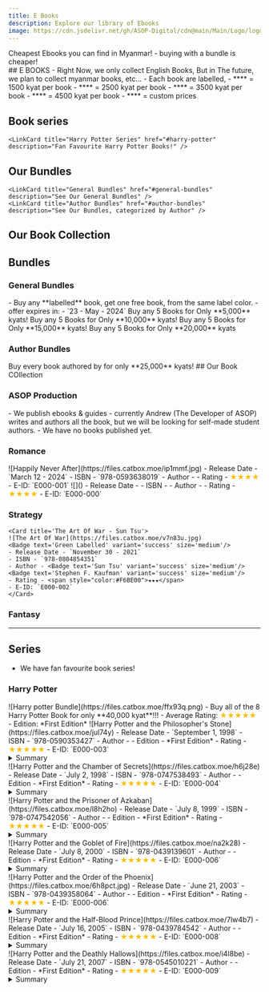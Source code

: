 ```yaml
---
title: E Books
description: Explore our library of Ebooks
image: https://cdn.jsdelivr.net/gh/ASOP-Digital/cdn@main/Main/Logo/logo.png
---
```



<Aside type='tip'> 
   Cheapest Ebooks you can find in Myanmar!
    - buying with a bundle is cheaper!
 </Aside>
## E BOOKS
- Right Now, we only collect English Books, But in The future, we plan to collect myanmar books, etc...
- Each book are labelled, 
    - **<Badge text='blue label' variant='note' size='medium'/>** = 1500 kyat per book
    - **<Badge text='Green label' variant='success' size='medium'/>** = 2500 kyat per book
    - **<Badge text='Yellow label' variant='caution' size='medium'/>** = 3500 kyat per book 
    - **<Badge text='red label' variant='danger' size='medium'/>** = 4500 kyat per book
    - **<Badge text='Purple label' variant='tip' size='medium'/>** = custom prices

## Book series
    <LinkCard title="Harry Potter Series" href="#harry-potter" description="Fan Favourite Harry Potter Books!" />

## Our Bundles
    <LinkCard title="General Bundles" href="#general-bundles" description="See Our General Bundles" />
    <LinkCard title="Author Bundles" href="#author-bundles" description="See Our Bundles, categorized by Author" />


## Our Book Collection 
<LinkCard title='ASOP production' href="#asop-production" description='Our own published books!'/>
<CardGrid>
    <LinkCard title='Romance' href="#romance" description=''/>
    <LinkCard title='Strategy' href="#strategy" description=''/>
    <LinkCard title='Fantsy' href="#fantsy" description=''/>

</CardGrid>



## Bundles 

### General Bundles
<CardGrid stagger>
<Card title='Buy 1 Get 1' icon='rocket'>
    <Badge text="LIMITED OFFER" variant="tip" />
    - Buy any **labelled** book, get one free book, from the same label color.
    - offer expires in: 
        - `23 - May - 2024`
</Card>

<Card title="Blue Bundle" icon="seti:favicon" >
    <Badge text="Popular" variant="note" />
    Buy any 5 <Badge text='blue labelled' variant='note' size='medium'/> Books for Only **5,000** kyats!
</Card>

<Card title="Green Bundle" icon="open-book">
    Buy any 5 <Badge text='Green Labelled' variant='success' size='medium'/> Books for Only **10,000** kyats!
</Card>

<Card title="Yellow Bundle" icon="document">
    Buy any 5 <Badge text='Yellow labelled' variant='caution' size='medium'/> Books for Only **15,000** kyats!
</Card>

<Card title="Red Bundle" icon="heart">
    Buy any 5 <Badge text='Red labelled' variant='danger' size='medium'/> Books for Only **20,000** kyats
</Card>

</CardGrid>

### Author Bundles 
<CardGrid stagger>
    <Card title="Mhairi Mcfarlane" icon="seti:favicon" >
        <Badge text="Affordable" variant="tip" />
        Buy every book authored by <Badge text='Mhairi Mcfarlane' variant='tip' size='medium'/> for only **25,000** kyats!
    </Card>

</CardGrid>
## Our Book COllection

### ASOP Production


<Aside title='Coming Soon...' type='caution'>
- We publish ebooks & guides
    - currently Andrew (The Developer of ASOP) writes and authors all the book, but we will be looking for self-made student authors.
- We have no books published yet.
 </Aside>

### Romance
<CardGrid>
    <Card title='Happily Never After - Lynn Painter'>
    ![Happily Never After](https://files.catbox.moe/ip1mmf.jpg)
    <Badge text='Popular' variant='note' size='medium'/><Badge text='Blue Labelled' variant='note' size='medium'/>
    - Release Date - `March 12 - 2024`
    - ISBN - `978-0593638019`
    - Author - <Badge text='Lynn Painter' variant='note' size='medium'/>
    - Rating - <span style="color:#F6BE00">★★★★</span>
    - E-ID: `E000-001`
    </Card>

<Card title="">
    ![]()
    <Badge text='s' variant='note'size='small' />
    - Release Date - 
    - ISBN - 
    - Author - 
    - Rating - <span style="color:#F6BE00">★★★★</span>
    - E-ID: `E000-000`
</Card>


</CardGrid>



### Strategy

<CardGrid>

    <Card title='The Art Of War - Sun Tsu'>
    ![The Art Of War](https://files.catbox.moe/v7n83u.jpg)
    <Badge text='Green Labelled' variant='success' size='medium'/>
    - Release Date - `November 30 - 2021`
    - ISBN - `978-0804854351`
    - Author - <Badge text='Sun Tsu' variant='success' size='medium'/><Badge text='Stephen F. Kaufman' variant='success' size='medium'/>
    - Rating - <span style="color:#F6BE00">★★★</span>
    - E-ID: `E000-002`
    </Card>
</CardGrid>


### Fantasy

---

## Series
- We have fan favourite book series!
<CardGrid>
    <LinkCard title='Harry Potter' href="#harry-potter" description='Our most popular series of all time!'/>
</CardGrid>

### Harry Potter


<Card icon='rocket' title='Harry Potter Bundle | 40,000 Kyat'>
    <Badge variant="tip" text="Popular" size='large' />
    <Badge variant="danger" text="Fan-Favourite" size='large' />
    ![Harry potter Bundle](https://files.catbox.moe/ffx93q.png)
    - Buy all of the 8 Harry Potter Book for only **40,000 kyat**!!!
    - Average Rating: <span style="color:#F6BE00">★★★★★</span>
    - Edition: *First Edition* 
</Card>

<CardGrid>

<Card title="Harry Potter and the Philosopher's Stone">
    ![Harry Potter and the Philosopher's Stone](https://files.catbox.moe/jul74y)
    <Badge text='8000 Kyat' variant='tip' size='medium'/>
    - Release Date - `September 1, 1998`
    - ISBN - `978-0590353427`
    - Author - <Badge text='J.K. Rowling' variant='tip' size='medium'/>
    - Edition - *First Edition*
    - Rating - <span style="color:#F6BE00">★★★★★</span>
    - E-ID: `E000-003`
    <details>
        <summary>Summary</summary>
            Harry Potter has never even heard of Hogwarts when the letters start
             dropping on the doormat at number four, Privet Drive. Addressed 
             in green ink on yellowish parchment with a purple seal, 
             they are swiftly confiscated by his grisly aunt and uncle. Then,
              on Harry's eleventh birthday, a great beetle-eyed giant of a man
               called Rubeus Hagrid bursts in with some astonishing news: Harry
                Potter is a wizard, and he has a place at Hogwarts School of 
                Witchcraft and Wizardry. An incredible adventure is about to begin!
    </details>
</Card>


<Card title="Harry Potter and the Chamber of Secrets">
    ![Harry Potter and the Chamber of Secrets](https://files.catbox.moe/h6j28e)
    <Badge text='8000 Kyat' variant='tip' size='medium'/>
    - Release Date - `July 2, 1998`
    - ISBN - `978-0747538493`
    - Author - <Badge text='J.K. Rowling' variant='tip' size='medium'/>
    - Edition - *First Edition*
    - Rating - <span style="color:#F6BE00">★★★★★</span>
    - E-ID: `E000-004`
    <details>
        <summary>Summary</summary>
        Harry Potter's summer has included the worst birthday ever,
         doomy warnings from a house-elf called Dobby, and rescue from the Dursleys 
         by his friend Ron Weasley in a magical flying car! Back at Hogwarts School
          of Witchcraft And Wizardry for his second year, Harry hears strange whispers 
          echo through empty corridors - and then the attacks start. Students are found 
          as though turned to stone … Dobby's sinister predictions seem to be coming true.
    </details>
</Card>

<Card title="Harry Potter and the Prisoner of Azkaban">
    ![Harry Potter and the Prisoner of Azkaban](https://files.catbox.moe/l8h2ho)
    <Badge text='8000 Kyat' variant='tip' size='medium'/>
    - Release Date - `July 8, 1999`
    - ISBN - `978-0747542056`
    - Author - <Badge text='J.K. Rowling' variant='tip' size='medium'/>
    - Edition - *First Edition*
    - Rating - <span style="color:#F6BE00">★★★★★</span>
    - E-ID: `E000-005`
    <details>
        <summary>Summary</summary>
        When the Knight Bus crashes through the darkness and screeches to a halt 
        in front of him, it's the start of another far from ordinary year at 
        Hogwarts for Harry Potter. Sirius Black, escaped mass-murderer and 
        follower of Lord Voldemort, is on the run - and they say he is coming 
        after Harry. In his first ever Divination class, Professor Trelawney sees
         an omen of death in Harry's tea leaves... But perhaps most terrifying 
         of all are the Dementors patrolling the school grounds, with their 
         soul-sucking kiss.
    </details>
</Card>

<Card title="Harry Potter and the Goblet of Fire">
    ![Harry Potter and the Goblet of Fire](https://files.catbox.moe/na2k28)
    <Badge text='8000 Kyat' variant='tip' size='medium'/>
    - Release Date - `July 8, 2000`
    - ISBN - `978-0439139601`
    - Author - <Badge text='J.K. Rowling' variant='tip' size='medium'/>
    - Edition - *First Edition*
    - Rating - <span style="color:#F6BE00">★★★★★</span>
    - E-ID: `E000-006`
    <details>
        <summary>Summary</summary>
        The Triwizard Tournament is to be held at Hogwarts. 
        Only wizards who are over seventeen are allowed to enter – but
         that doesn’t stop Harry dreaming that he will win the competition.
          Then at Hallowe’en, when the Goblet of Fire makes its selection, 
          Harry is amazed to find his name is one of those that the magical
           cup picks out. He will face death-defying tasks, dragons and Dark
            wizards, but with the help of his best friends, Ron and Hermione,
             he might just make it through – alive!
    </details> 
</Card>

<Card title="Harry Potter and the Order of the Phoenix">
    ![Harry Potter and the Order of the Phoenix](https://files.catbox.moe/6h8pct.jpg)
    <Badge text='8000 Kyat' variant='tip' size='medium'/>
    - Release Date - `June 21, 2003`
    - ISBN - `978-0439358064`
    - Author - <Badge text='J.K. Rowling' variant='tip' size='medium'/>
    - Edition - *First Edition*
    - Rating - <span style="color:#F6BE00">★★★★★</span>
    - E-ID: `E000-006`
    <details>
        <summary>Summary</summary>
        Dark times have come to Hogwarts. After the Dementors'
        attack on his cousin Dudley, Harry Potter knows that Voldemort
         will stop at nothing to find him. There are many who deny the
          Dark Lord's return, but Harry is not alone: a secret Order gathers
           at Grimmauld Place to fight against the Dark forces. Harry must 
           allow Professor Snape to teach him how to protect himself from
            Voldemort's savage assaults on his mind. But they are growing 
            stronger by the day and Harry is running out of time.
    </details>
</Card>

<Card title="Harry Potter and the Half-Blood Prince">
    ![Harry Potter and the Half-Blood Prince](https://files.catbox.moe/7lw4b7)
    <Badge text='8000 Kyat' variant='tip' size='medium'/>
    - Release Date - `July 16, 2005`
    - ISBN - `978-0439784542`
    - Author - <Badge text='J.K. Rowling' variant='tip' size='medium'/>
    - Edition - *First Edition*
    - Rating - <span style="color:#F6BE00">★★★★★</span>
    - E-ID: `E000-008`
    <details>
        <summary>Summary</summary>
        When Dumbledore arrives at Privet Drive one summer night to collect 
        Harry Potter, his wand hand is blackened and shrivelled, but he does 
        not reveal why. Secrets and suspicion are spreading through the wizarding
         world, and Hogwarts itself is not safe. Harry is convinced that
          Malfoy bears the Dark Mark: there is a Death Eater amongst them. 
          Harry will need powerful magic and true friends as he explores Voldemort's
           darkest secrets, and Dumbledore prepares him to face his destiny.
    </details>
</Card>

<Card title="Harry Potter and the Deathly Hallows">
    ![Harry Potter and the Deathly Hallows](https://files.catbox.moe/i4l8be)
    <Badge text='8000 Kyat' variant='tip' size='medium'/>
    - Release Date - `July 21, 2007`
    - ISBN - `978-0545010221`
    - Author - <Badge text='J.K. Rowling' variant='tip' size='medium'/>
    - Edition - *First Edition*
    - Rating - <span style="color:#F6BE00">★★★★★</span>
    - E-ID: `E000-009`
    <details>
        <summary>Summary</summary>
        As he climbs into the sidecar of Hagrid's motorbike and takes to the
         skies, leaving Privet Drive for the last time, Harry Potter knows that
          Lord Voldemort and the Death Eaters are not far behind. The protective
           charm that has kept Harry safe until now is broken, but he
            cannot keep hiding. The Dark Lord is breathing fear into everything Harry 
            loves, and to stop him Harry will have to find and destroy the
             remaining Horcruxes. The final battle must begin - Harry must
              stand and face his enemy.

    </details>
</Card>

<Card title="Harry Potter and the Cursed Child - Parts One and Two">
    ![Harry Potter and the Cursed Child - Parts One and Two](https://files.catbox.moe/z95scd.jpg)
    <Badge text='8000 Kyat' variant='tip' size='medium'/>
    - Release Date - `July 31, 2016`
    - ISBN - `978-0763691252`
    - Author - <Badge text='J.K. Rowling' variant='tip' size='medium'/>
    - Edition - *First Edition*
    - Rating - <span style="color:#F6BE00">★★★★★</span>
    - E-ID: `E000-006`
    <details>
        <summary>Summary</summary>
        The official playscript of the original West End production 
        of Harry Potter and the Cursed Child. It was always difficult 
        being Harry Potter and it isn't much easier now that he is an 
        overworked employee of the Ministry of Magic, a husband, and father 
        of three school-age children. While Harry grapples with a past that 
        refuses to stay where it belongs, his youngest son Albus must struggle
         with the weight of a family legacy he never wanted. As past and present
          fuse ominously, both father and son learn the uncomfortable truth: 
          sometimes, darkness comes from unexpected places. The playscript for
           Harry Potter and the Cursed Child was originally released as a 'special
            rehearsal edition' alongside the opening of Jack Thorne's play in London's
             West End in summer 2016. Based on an original story by J.K. Rowling, 
             John Tiffany and Jack Thorne, the play opened to rapturous reviews 
             from theatregoers and critics alike, while the official playscript 
             became an immediate global bestseller. This revised paperback edition 
             updates the 'special rehearsal edition' with the conclusive 
             and final dialogue from the play, which has subtly changed 
             since its rehearsals, as well as a conversation piece between 
             director John Tiffany and writer Jack Thorne, who share stories and 
             insights about reading playscripts. This edition also includes 
             useful background information including the Potter family tree 
             and a timeline of events from the wizarding world prior to the 
             beginning of Harry Potter and the Cursed Child.
    </details>
</Card>

</CardGrid>


## Frequently Asked Questions 
---

### Payment Related Questions
- Please view our General FAQ For most of the payment related questions

<LinkButton href="../../../faq/#payment-related-questions">Go to General FAQ</LinkButton>

<details>
  <summary id="payment-method">How are payments made? / What are the available Payment Methods?</summary>
    To view how payments are made please [Visit This Page](../../../faq/#payment-methods-faq1)
</details>

<details>
    <summary id="upfront-pay"> Do I have to pay upfront? </summary>
    Short Answer is yes, you have to pay upfront. 
    - If you have made a contract with us for 6 months, you must pay upfront.
</details>

<details>
    <summary id="form"> How do i subscribe to a Plan? </summary>
    - please contact us directly, and tell us what plan you want.
</details>



